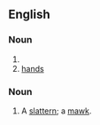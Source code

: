 ==English==

===Noun===
{{head|en|noun form}}

# {{plural of|en|mawk}}
# [[hand]]s <!--no singular form-->

===Noun===
{{en-noun}}

# {{lb|en|UK|dialect}} A [[slattern]]; a [[mawk]].

{{Webster 1913}}